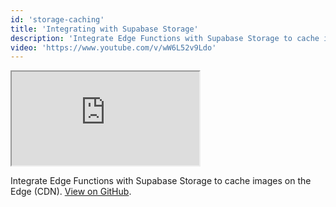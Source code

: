 ```yaml
---
id: 'storage-caching'
title: 'Integrating with Supabase Storage'
description: 'Integrate Edge Functions with Supabase Storage to cache images on the Edge (CDN).'
video: 'https://www.youtube.com/v/wW6L52v9Ldo'
---
```


<div class="video-container">
  <iframe
    src="https://www.youtube-nocookie.com/embed/wW6L52v9Ldo"
    frameBorder="1"
    allow="accelerometer; autoplay; clipboard-write; encrypted-media; gyroscope; picture-in-picture"
    allowFullScreen
  ></iframe>
</div>

Integrate Edge Functions with Supabase Storage to cache images on the Edge (CDN). [View on GitHub](https://github.com/khulnasoft/khulnasoft/tree/master/examples/edge-functions/khulnasoft/functions/og-image-with-storage-cdn).
